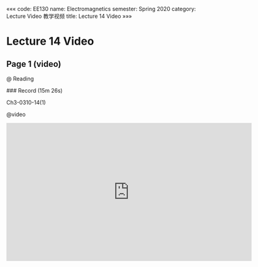 «««
code: EE130
name: Electromagnetics
semester: Spring 2020
category: Lecture Video 教学视频
title: Lecture 14 Video
»»»

# Lecture 14 Video

## Page 1 (video)

@ Reading

<div class="markdown-body">
### Record (15m 26s)

Ch3-0310-14(1)
</div>

@video

<iframe src="https://sbbrisk.com/e/68n2sz9nwvcq.html" frameborder=0 marginwidth=0 marginheight=0 scrolling=no width=640 height=360 allowfullscreen></iframe>
